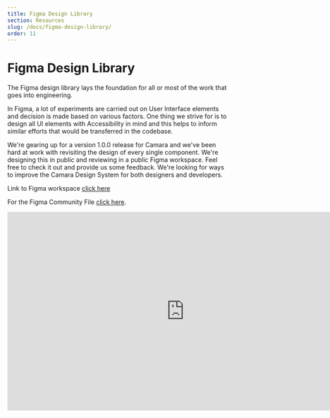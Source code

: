 ```yaml
---
title: Figma Design Library
section: Resources
slug: /docs/figma-design-library/
order: 11
---
```


# Figma Design Library

The Figma design library lays the foundation for all or most of the work that goes into engineering.

In Figma, a lot of experiments are carried out on User Interface elements and decision is made based on various factors. One thing we strive for is to design all UI elements with Accessibility in mind and this helps to inform similar efforts that would be transferred in the codebase.

We're gearing up for a version 1.0.0 release for Camara and we've been hard at work with revisiting the design of every single component. We're designing this in public and reviewing in a public Figma workspace. Feel free to check it out and provide us some feedback. We're looking for ways to improve the Camara Design System for both designers and developers.

Link to Figma workspace [click here](https://www.figma.com/file/ZyAZ8ZT78b0AudmG8o3whB/Design-System-Components?node-id=0%3A1)

For the Figma Community File [click here](https://www.figma.com/community/file/956877234997353958/Camara-Design-System).

<iframe
  style='border: 1px solid rgba(0, 0, 0, 0.1);'
  width='800'
  height='450'
  src='https://www.figma.com/embed?embed_host=share&url=https%3A%2F%2Fwww.figma.com%2Ffile%2FZyAZ8ZT78b0AudmG8o3whB%2FDesign-System-Components%3Fnode-id%3D0%253A1'
  allowfullscreen
></iframe>

